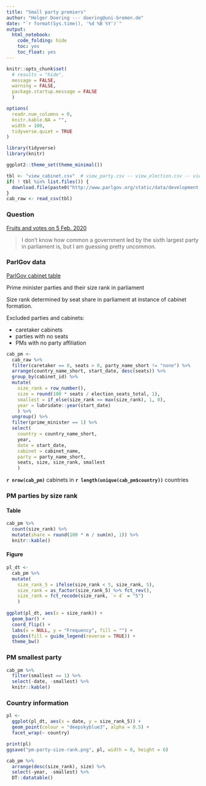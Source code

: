 ```yaml
---
title: "Small party premiers"
author: "Holger Doering --- doering@uni-bremen.de"
date: "`r format(Sys.time(), '%d %B %Y')`"
output:
  html_notebook:
    code_folding: hide
    toc: yes
    toc_float: yes
---
```

<style type="text/css"> <!-- .table { width: auto } ---> </style>

```r
knitr::opts_chunk$set(
  # results = "hide",
  message = FALSE,
  warning = FALSE,
  package.startup.message = FALSE
  )

options(
  readr.num_columns = 0,
  knitr.kable.NA = "",
  width = 100,
  tidyverse.quiet = TRUE
)
```

```r
library(tidyverse)
library(knitr)

ggplot2::theme_set(theme_minimal())
```

```r
tbl <- "view_cabinet.csv"  # view_party.csv -- view_election.csv -- view_cabinet.csv
if( ! tbl %in% list.files()) {
  download.file(paste0("http://www.parlgov.org/static/data/development-utf-8/", tbl),  tbl)
}
cab_raw <- read_csv(tbl)
```

### Question

[Fruits and votes on 5 Feb. 2020](https://fruitsandvotes.wordpress.com/2020/02/05/thuringia-leader-of-smallest-party-in-state-parliament-elected-premier-with-afd-support/)

> I don’t know how common a government led by the sixth largest party in parliament is, but I am guessing pretty uncommon. 


### ParlGov data

[ParlGov cabinet table](http://www.parlgov.org/data/table/view_cabinet/)

Prime minister parties and their size rank in parliament

Size rank determined by seat share in parliament at instance of cabinet formation.

Excluded parties and cabinets:

+ caretaker cabinets
+ parties with no seats
+ PMs with no party affiliation

```r
cab_pm <- 
  cab_raw %>% 
  filter(caretaker == 0, seats > 0, party_name_short != "none") %>% 
  arrange(country_name_short, start_date, desc(seats)) %>% 
  group_by(cabinet_id) %>% 
  mutate(
    size_rank = row_number(),
    size = round(100 * seats / election_seats_total, 1),
    smallest = if_else(size_rank == max(size_rank), 1, 0),
    year = lubridate::year(start_date)
    ) %>% 
  ungroup() %>% 
  filter(prime_minister == 1) %>% 
  select(
    country = country_name_short,
    year,
    date = start_date,
    cabinet = cabinet_name,
    party = party_name_short,
    seats, size, size_rank, smallest
    )
```


__`r nrow(cab_pm)`__ cabinets in __`r length(unique(cab_pm$country))`__ countries


### PM parties by size rank {.tabset .tabset-pills}

#### Table

```r
cab_pm %>% 
  count(size_rank) %>% 
  mutate(share = round(100 * n / sum(n), 1)) %>% 
  knitr::kable()
```

#### Figure

```r
pl_dt <- 
  cab_pm %>% 
  mutate(
    size_rank_5 = ifelse(size_rank < 5, size_rank, 5),
    size_rank = as_factor(size_rank_5) %>% fct_rev(),
    size_rank = fct_recode(size_rank, `> 4` = "5")
    ) 
  
ggplot(pl_dt, aes(x = size_rank)) +
  geom_bar() +
  coord_flip() +
  labs(x = NULL, y = "Frequency", fill = "") +
  guides(fill = guide_legend(reverse = TRUE)) +
  theme_bw()
```

### PM smallest party

```r
cab_pm %>% 
  filter(smallest == 1) %>% 
  select(-date, -smallest) %>% 
  knitr::kable()
```


### Country information

```r
pl <- 
  ggplot(pl_dt, aes(x = date, y = size_rank_5)) +
  geom_point(colour = "deepskyblue3", alpha = 0.5) +
  facet_wrap(~ country)

print(pl)
ggsave("pm-party-size-rank.png", pl, width = 8, height = 6)
```

```r
cab_pm %>% 
  arrange(desc(size_rank), size) %>% 
  select(-year, -smallest) %>% 
  DT::datatable()
```

